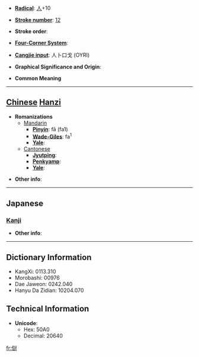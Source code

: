 * '''[[Wiktionary:Chinese radical index| Radical]]''': [[Wiktionary:Chinese radical index 人|人]]+10

* '''[[Wiktionary:Chinese total strokes index|Stroke number]]''': [[Wiktionary:Chinese total strokes index 12|12]]

* '''Stroke order''': 

* '''[[Wiktionary:Chinese four corner index|Four-Corner System]]''': 

* '''[[Wiktionary:Chinese Cangjie index|Cangjie input]]''': 人卜口戈 (OYRI)

* '''Graphical Significance and Origin''': 

* '''Common Meaning'''

----

== [[Chinese]] [[Hanzi]] ==

* '''Romanizations'''
** [[Mandarin]]
*** '''[[Pinyin]]''': fā (fa1)
*** '''[[Wade-Giles]]''': fa<sup>1</sup>
*** '''[[Yale]]''': 
**[[Cantonese]]
***'''[[Jyutping]]''':
***'''[[Penkyamp]]''': 
***'''[[Yale]]''': 

* '''Other info''': 

----

==Japanese==
===[[Kanji]]===
{{kanji|on readings=[[はつ]] (hatsu), [[ぼち]] (bochi)|kun readings=[[そむく]] (somuku), [[うつ]] (utsu)}}

* '''Other info''':  

----

== Dictionary Information ==

* KangXi: 0113.310
* Morobashi: 00976
* Dae Jaweon: 0242.040
* Hanyu Da Zidian: 10204.070

== Technical Information ==

* '''Unicode''':
** Hex: 50A0
** Decimal: 20640

[[fr:傠]]